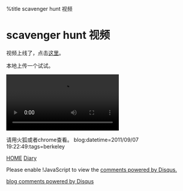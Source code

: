 %title scavenger hunt 视频


= scavenger hunt 视频=

视频上线了，点击[http://vimeo.com/28691566 这里]。

本地上传一个试试。<video src="64291192.mp4" controls="controls"></video> 

请用火狐或者chrome查看。
blog:datetime=2011/09/07 19:22:49:tags=berkeley 

[[../index|HOME]]   [[diary|Diary]]

<div id="disqus_thread"></div>
<script type="text/javascript" src="comment.js">
</script>
<noscript>Please enable !JavaScript to view the <a href="http://disqus.com/?ref_noscript">comments powered by Disqus.</a></noscript>
<a href="http://disqus.com" class="dsq-brlink">blog comments powered by <span class="logo-disqus">Disqus</span></a>
<script type="text/javascript" src="count.js">
</script>
